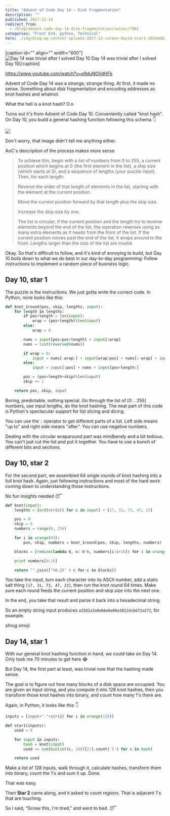```yaml
---
title: "Advent of Code Day 14 – Disk Fragmentation"
description: ""
published: 2017-12-14
redirect_from:
  - /blog/advent-code-day-14-disk-fragmentation/swizec/7965
categories: "Front End, python, Technical"
hero: ./img/blog-wp-content-uploads-2017-12-carbon-day14-star1-1024x602.png
---
```


\[caption id="" align="" width="600"]![Day 14 was trivial after I solved Day 10](./img/blog-wp-content-uploads-2017-12-carbon-day14-star1-1024x602.png) Day 14 was trivial after I solved Day 10\[/caption]

https://www.youtube.com/watch?v=e9duNOVdHFk

Advent of Code Day 14 was a strange, strange thing. At first, it made no sense. Something about disk fragmentation and encoding addresses as knot hashes and whatnot.

What the hell is a knot hash? O.o

Turns out it's from Advent of Code Day 10. Conveniently called "knot hash". On Day 10, you build a general hashing function following this schema 👇

![](./img/blog-wp-content-uploads-2017-12-screen_shot_2017-12-14_at_08.50.05.png)

Don't worry, that image didn't tell me anything either.

AoC's description of the process makes more sense

> To achieve this, begin with a list of numbers from 0 to 255, a current position which begins at 0 (the first element in the list), a skip size (which starts at 0), and a sequence of lengths (your puzzle input). Then, for each length:
>
> Reverse the order of that length of elements in the list, starting with the element at the current position.
>
> Move the current position forward by that length plus the skip size.
>
> Increase the skip size by one.
>
> The list is circular; if the current position and the length try to reverse elements beyond the end of the list, the operation reverses using as many extra elements as it needs from the front of the list. If the current position moves past the end of the list, it wraps around to the front. Lengths larger than the size of the list are invalid.

Okay. So that's difficult to follow, and it's kind of annoying to build, but Day 10 boils down to what we do best in our day-to-day programming: Follow instructions to implement a random piece of business logic.

## Day 10, star 1

The puzzle is the instructions. We just gotta write the correct code. In Python, mine looks like this:

```python
def knot_1round(pos, skip, lengths, input):
    for length in lengths:
        if pos+length > len(input):
            wrap = (pos+length)%len(input)
        else:
            wrap = 0

        nums = input[pos:pos+length] + input[:wrap]
        nums = list(reversed(nums))

        if wrap > 0:
            input = nums[-wrap:] + input[wrap:pos] + nums[:-wrap] + input[pos+length:]
        else:
            input = input[:pos] + nums + input[pos+length:]

        pos = (pos+length+skip)%len(input)
        skip += 1

    return pos, skip, input
```

Boring, predictable, nothing special. Go through the list of \[0 .. 255] numbers, use input lengths, do the knot hashing. The neat part of this code is Python's spectacular support for list slicing and dicing.

You can use the `:` operator to get different parts of a list. Left side means "up to" and right side means "after". You can use negative numbers.

Dealing with the circular wraparound part was mindbendy and a bit tedious. You can't just cut the list and put it together. You have to use a bunch of different bits and sections.

## Day 10, star 2

For the second part, we assembled 64 single rounds of knot hashing into a full knot hash. Again, just following instructions and most of the hard work coming down to understanding those instructions.

No fun insights needed 😴

```python
def knot(input):
    lengths = [ord(str(c)) for c in input] + [17, 31, 73, 47, 23]

    pos = 0
    skip = 0
    numbers = range(0, 256)

    for i in xrange(64):
        pos, skip, numbers = knot_1round(pos, skip, lengths, numbers)

    blocks = [reduce(lambda b, n: b^n, numbers[i:i+16]) for i in xrange(0, len(numbers), 16)]

    print numbers[0:16]

    return "".join(["%0.2X" % c for c in blocks])
```

You take the input, turn each character into its ASCII number, add a static salt thing `[17, 31, 73, 47, 23]`, then run the knot round 64 times. Make sure each round feeds the current position and skip size into the next one.

In the end, you take that result and parse it back into a hexadecimal string.

So an empty string input produces `a2582a3a0e66e6e86e3812dcb672a272`, for example.

_shrug emoji_

## Day 14, star 1

With our general knot hashing function in hand, we could take on Day 14. Only took me 70 minutes to get here 😂

But Day 14, the first part at least, was trivial now that the hashing made sense.

The goal is to figure out how many blocks of a disk space are occupied. You are given an input string, and you compute it into 128 knot hashes, then you transform those knot hashes into binary, and count how many 1's there are.

Again, in Python, it looks like this 👇

```python
inputs = [input+"-"+str(i) for i in xrange(128)]

def star1(inputs):
    used = 0

    for input in inputs:
        hash = knot(input)
        used += sum(bin(int(c, 16))[2:].count('1') for c in hash)

    return used
```

Make a list of 128 inputs, walk through it, calculate hashes, transform them into binary, count the 1's and sum it up. Done.

That was easy.

Then **Star 2** came along, and it asked to count _regions_. That is adjacent 1's that are touching.

So I said, “Screw this, I'm tired,” and went to bed. 😴
